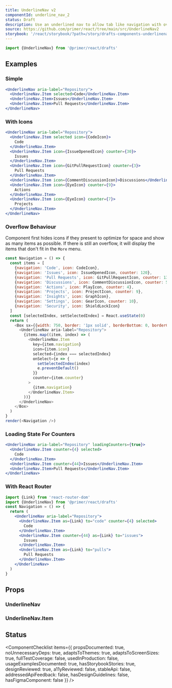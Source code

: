```yaml
---
title: UnderlineNav v2
componentId: underline_nav_2
status: Draft
description: Use an underlined nav to allow tab like navigation with overflow behaviour in your UI.
source: https://github.com/primer/react/tree/main/src/UnderlineNav2
storybook: '/react/storybook/?path=/story/drafts-components-underlinenav--playground'
---
```


```js
import {UnderlineNav} from '@primer/react/drafts'
```

## Examples

### Simple

```jsx live drafts
<UnderlineNav aria-label="Repository">
  <UnderlineNav.Item selected>Code</UnderlineNav.Item>
  <UnderlineNav.Item>Issues</UnderlineNav.Item>
  <UnderlineNav.Item>Pull Requests</UnderlineNav.Item>
</UnderlineNav>
```

### With Icons

```jsx live drafts
<UnderlineNav aria-label="Repository">
  <UnderlineNav.Item selected icon={CodeIcon}>
    Code
  </UnderlineNav.Item>
  <UnderlineNav.Item icon={IssueOpenedIcon} counter={30}>
    Issues
  </UnderlineNav.Item>
  <UnderlineNav.Item icon={GitPullRequestIcon} counter={3}>
    Pull Requests
  </UnderlineNav.Item>
  <UnderlineNav.Item icon={CommentDiscussionIcon}>Discussions</UnderlineNav.Item>
  <UnderlineNav.Item icon={EyeIcon} counter={9}>
    Actions
  </UnderlineNav.Item>
  <UnderlineNav.Item icon={EyeIcon} counter={7}>
    Projects
  </UnderlineNav.Item>
</UnderlineNav>
```

### Overflow Behaviour

Component first hides icons if they present to optimize for space and show as many items as possible. If there is still an overflow, it will display the items that don't fit in the `More` menu.

```javascript noinline live drafts
const Navigation = () => {
  const items = [
    {navigation: 'Code', icon: CodeIcon},
    {navigation: 'Issues', icon: IssueOpenedIcon, counter: 120},
    {navigation: 'Pull Requests', icon: GitPullRequestIcon, counter: 13},
    {navigation: 'Discussions', icon: CommentDiscussionIcon, counter: 5},
    {navigation: 'Actions', icon: PlayIcon, counter: 4},
    {navigation: 'Projects', icon: ProjectIcon, counter: 9},
    {navigation: 'Insights', icon: GraphIcon},
    {navigation: 'Settings', icon: GearIcon, counter: 10},
    {navigation: 'Security', icon: ShieldLockIcon}
  ]
  const [selectedIndex, setSelectedIndex] = React.useState(0)
  return (
    <Box sx={{width: 750, border: '1px solid', borderBottom: 0, borderColor: 'border.default'}}>
      <UnderlineNav aria-label="Repository">
        {items.map((item, index) => (
          <UnderlineNav.Item
            key={item.navigation}
            icon={item.icon}
            selected={index === selectedIndex}
            onSelect={e => {
              setSelectedIndex(index)
              e.preventDefault()
            }}
            counter={item.counter}
          >
            {item.navigation}
          </UnderlineNav.Item>
        ))}
      </UnderlineNav>
    </Box>
  )
}
render(<Navigation />)
```

### Loading State For Counters

```jsx live drafts
<UnderlineNav aria-label="Repository" loadingCounters={true}>
  <UnderlineNav.Item counter={4} selected>
    Code
  </UnderlineNav.Item>
  <UnderlineNav.Item counter={44}>Issues</UnderlineNav.Item>
  <UnderlineNav.Item>Pull Requests</UnderlineNav.Item>
</UnderlineNav>
```

### With React Router

```jsx
import {Link} from 'react-router-dom'
import {UnderlineNav} from '@primer/react/drafts'
const Navigation = () => {
  return (
    <UnderlineNav aria-label="Repository">
      <UnderlineNav.Item as={Link} to="code" counter={4} selected>
        Code
      </UnderlineNav.Item>
      <UnderlineNav.Item counter={44} as={Link} to="issues">
        Issues
      </UnderlineNav.Item>
      <UnderlineNav.Item as={Link} to="pulls">
        Pull Requests
      </UnderlineNav.Item>
    </UnderlineNav>
  )
}
```

## Props

### UnderlineNav

<PropsTable>
  <PropsTableRow
    name="afterSelect"
    type="(event) => void"
    description="The handler that gets called when a nav link child is selected"
  />
  <PropsTableRow
    name="aria-label"
    type="string"
    description="A unique name for the rendered 'nav' landmark. It will also be used to label the arrow
        buttons that control the scroll behaviour on coarse pointer devices. (I.e.
        'Scroll ${aria-label} left/right')
     "
  />
  <PropsTableRow name="children" required type="UnderlineNav.Item[]" />
  <PropsTableRow
    name="loadingCounters"
    type="boolean"
    defaultValue="false"
    description="Whether the navigation items are in loading state. Component waits for all the counters to finish loading to prevent multiple layout shifts."
  />
  <PropsTableSxRow />
</PropsTable>

### UnderlineNav.Item

<PropsTable>
  <PropsTableRow
    name="as"
    type="string | React.ElementType"
    defaultValue="a"
    description="The underlying element to render — either a HTML element name or a React component."
  />
  <PropsTableRow name="counter" type="number" description="The number to display in the counter label." />
  <PropsTableRow
    name="href"
    type="string"
    description="The URL that the item navigates to. 'href' is passed to the underlying '<a>' element. If 'as' is specified, the component may need different props and 'href' is ignored. (Required prop for the react router is 'to' for example)"
  />
  <PropsTableRow name="icon" type="Component" description="The leading icon comes before item label" />
  <PropsTableRow
    name="onSelect"
    type="(event) => void"
    description="The handler that gets called when a nav link is selected. For example, a manual route binding can be done here(I.e. 'navigate(href)' for the react router.)"
  />
  <PropsTableRow name="selected" type="boolean" description="Whether the link is selected" />
  <PropsTableSxRow />
</PropsTable>

## Status

<ComponentChecklist
  items={{
    propsDocumented: true,
    noUnnecessaryDeps: true,
    adaptsToThemes: true,
    adaptsToScreenSizes: true,
    fullTestCoverage: false,
    usedInProduction: false,
    usageExamplesDocumented: true,
    hasStorybookStories: true,
    designReviewed: true,
    a11yReviewed: false,
    stableApi: false,
    addressedApiFeedback: false,
    hasDesignGuidelines: false,
    hasFigmaComponent: false
  }}
/>
